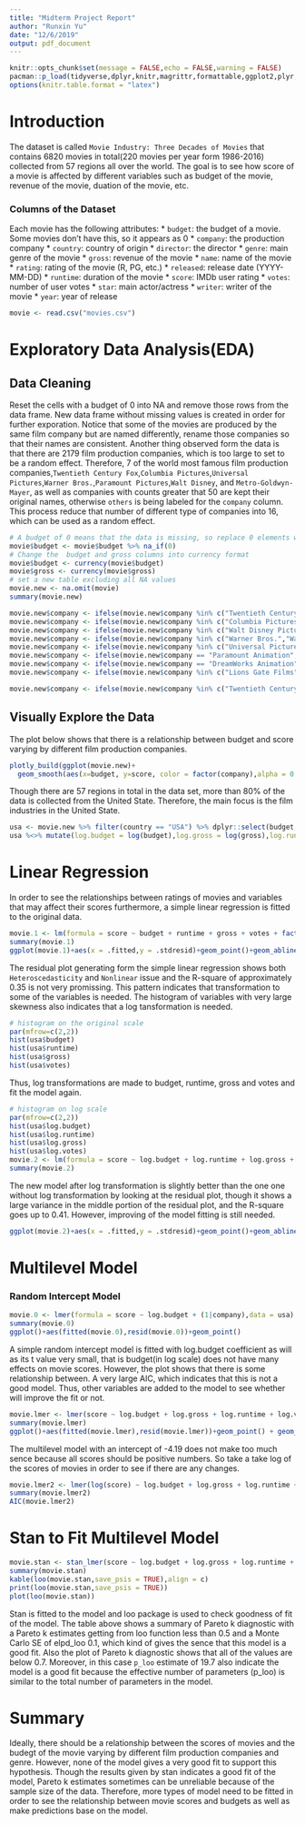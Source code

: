 ```yaml
---
title: "Midterm Project Report"
author: "Runxin Yu"
date: "12/6/2019"
output: pdf_document
---
```


```r
knitr::opts_chunk$set(message = FALSE,echo = FALSE,warning = FALSE)
pacman::p_load(tidyverse,dplyr,knitr,magrittr,formattable,ggplot2,plyr,plotly,anchors,lme4,tidyr,arm,rstanarm,loo)
options(knitr.table.format = "latex")
```

# Introduction

The dataset is called `Movie Industry: Three Decades of Movies` that contains 6820 movies in total(220 movies per year form 1986-2016) collected from 57 regions all over the world. The goal is to see how score of a movie is affected by different variables such as budget of the movie, revenue of the movie, duation of the movie, etc.\newline
\newline

### Columns of the Dataset
Each movie has the following attributes:
* `budget`: the budget of a movie. Some movies don't have this, so it appears as 0
* `company`: the production company
* `country`: country of origin
* `director`: the director
* `genre`: main genre of the movie
* `gross`: revenue of the movie
* `name`: name of the movie
* `rating`: rating of the movie (R, PG, etc.)
* `released`: release date (YYYY-MM-DD)
* `runtime`: duration of the movie
* `score`: IMDb user rating
* `votes`: number of user votes
* `star`: main actor/actress
* `writer`: writer of the movie
* `year`: year of release

```r
movie <- read.csv("movies.csv")
```

# Exploratory Data Analysis(EDA)

## Data Cleaning

Reset the cells with a budget of 0 into NA and remove those rows from the data frame. New data frame without missing values is created in order for further exporation. Notice that some of the movies are produced by the same film company but are named differently, rename those companies so that their names are consistent. Another thing observed form the data is that there are 2179 film production companies, which is too large to set to be a random effect. Therefore, 7 of the world most famous film production companies,`Twentieth Century Fox`,`Columbia Pictures`,`Universal Pictures`,`Warner Bros.`,`Paramount Pictures`,`Walt Disney`, and `Metro-Goldwyn-Mayer`, as well as companies with counts greater that 50 are kept their original names, otherwise `others` is being labeled for the `company` column. This process reduce that number of different type of companies into 16, which can be used as a random effect.

```r
# A budget of 0 means that the data is missing, so replace 0 elements with NA
movie$budget <- movie$budget %>% na_if(0)
# Change the  budget and gross columns into currency format
movie$budget <- currency(movie$budget)
movie$gross <- currency(movie$gross)
# set a new table excluding all NA values
movie.new <- na.omit(movie)
summary(movie.new)

movie.new$company <- ifelse(movie.new$company %in% c("Twentieth Century Fox Film Corporation", "Twentieth Century Fox Animation"),"Twentieth Century Fox",as.character(movie.new$company)) %>% as.factor()
movie.new$company <- ifelse(movie.new$company %in% c("Columbia Pictures Corporation","Columbia Pictures","	Columbia TriStar Home Video","Columbia Pictures Film Production Asia","Columbia Pictures Industries"),"Columbia Pictures",as.character(movie.new$company)) %>% as.factor()
movie.new$company <- ifelse(movie.new$company %in% c("Walt Disney Pictures","Walt Disney Feature Animation","Walt Disney Feature Animation Florida","Disney Television Animation","Walt Disney Animation Studios"),"Walt Disney",as.character(movie.new$company)) %>% as.factor()
movie.new$company <- ifelse(movie.new$company %in% c("Warner Bros.","Warner Bros. Animation","Warner Bros. Family Entertainment","Warner Independent Pictures (WIP)","Warner Bros. Digital Distribution","Warner Bros. Pictures"),"Warner Bros.",as.character(movie.new$company)) %>% as.factor()
movie.new$company <- ifelse(movie.new$company %in% c("Universal Pictures","Universal City Studios","Universal Pictures International (UPI)"),"Universal Pictures",as.character(movie.new$company)) %>% as.factor()
movie.new$company <- ifelse(movie.new$company == "Paramount Animation","Paramount Pictures",as.character(movie.new$company)) %>% as.factor()
movie.new$company <- ifelse(movie.new$company == "DreamWorks Animation","DreamWork",as.character(movie.new$company)) %>% as.factor()
movie.new$company <- ifelse(movie.new$company %in% c("Lions Gate Films","Lionsgate","Lions Gate Family Entertainment"),"Lionsgate",as.character(movie.new$company)) %>% as.factor()

movie.new$company <- ifelse(movie.new$company %in% c("Twentieth Century Fox","Columbia Pictures","Walt Disney", "Warner Bros.","Universal Pictures","Paramount Pictures","Metro-Goldwyn-Mayer (MGM)","DreamWorks","Lionsgate","New Line Cinema","Touchstone Pictures","Miramax","TriStar Pictures","Fox 2000 Pictures","Dimension Films"),as.character(movie.new$company),"Others")

```

## Visually Explore the Data
The plot below shows that there is a relationship between budget and score varying by different film production companies.
```r
plotly_build(ggplot(movie.new)+
  geom_smooth(aes(x=budget, y=score, color = factor(company),alpha = 0.8), method = "lm",se = FALSE))
```

Though there are 57 regions in total in the data set, more than 80% of the data is collected from the United State. Therefore, the main focus is the film industries in the United State.

```r
usa <- movie.new %>% filter(country == "USA") %>% dplyr::select(budget,company,genre,name,runtime,score,gross,rating,star,votes,year)
usa %<>% mutate(log.budget = log(budget),log.gross = log(gross),log.runtime = log(runtime),log.votes = log(votes))
```


# Linear Regression

In order to see the relationships between ratings of movies and variables that may affect their scores furthermore, a simple linear regression is fitted to the original data. 

```r
movie.1 <- lm(formula = score ~ budget + runtime + gross + votes + factor(company),data=usa)
summary(movie.1)
ggplot(movie.1)+aes(x = .fitted,y = .stdresid)+geom_point()+geom_abline(intercept = 2.0,slope = 0.0, linetype = "dashed")+geom_abline(intercept = -2.0,slope = 0.0, linetype = "dashed")
```

The residual plot generating form the simple linear regression shows both `Heteroscedasticity` and `Nonlinear` issue and the R-square of approximately 0.35 is not very promissing. This pattern indicates that transformation to some of the variables is needed.\newline
\newline
The histogram of variables with very large skewness also indicates that a log tansformation is needed. \newline
\newline

```r
# histogram on the original scale
par(mfrow=c(2,2))
hist(usa$budget)
hist(usa$runtime)
hist(usa$gross)
hist(usa$votes)
```

Thus, log transformations are made to budget, runtime, gross and votes and fit the model again.\newline
\newline

```r
# histogram on log scale
par(mfrow=c(2,2))
hist(usa$log.budget)
hist(usa$log.runtime)
hist(usa$log.gross)
hist(usa$log.votes)
movie.2 <- lm(formula = score ~ log.budget + log.runtime + log.gross + log.votes + factor(company),data=usa)
summary(movie.2)
```

The new model after log transformation is slightly better than the one one without log transformation by looking at the residual plot, though it shows a large variance in the middle portion of the residual plot, and the R-square goes up to 0.41. However, improving of the model fitting is still needed. \newline
\newline

```r
ggplot(movie.2)+aes(x = .fitted,y = .stdresid)+geom_point()+geom_abline(intercept = 2.0,slope = 0.0, linetype = "dashed")+geom_abline(intercept = -2.0,slope = 0.0, linetype = "dashed")
```

# Multilevel Model

### Random Intercept Model

```r
movie.0 <- lmer(formula = score ~ log.budget + (1|company),data = usa)
summary(movie.0)
ggplot()+aes(fitted(movie.0),resid(movie.0))+geom_point()
```

A simple random intercept model is fitted with log.budget coefficient as will as its t value very small, that is budget(in log scale) does not have many effects on movie scores. However, the plot shows that there is some relationship between. A very large AIC, which indicates that this is not a good model. Thus, other variables are added to the model to see whether will improve the fit or not.

```r
movie.lmer <- lmer(score ~ log.budget + log.gross + log.runtime + log.votes + (1|company),data = usa)
summary(movie.lmer)
ggplot()+aes(fitted(movie.lmer),resid(movie.lmer))+geom_point() + geom_abline(intercept = -2.5,slope = 0.0, linetype = "dashed") + geom_abline(intercept = 2.5,slope = 0.0, linetype = "dashed")
```

The multilevel model with an intercept of -4.19 does not make too much sence because all scores should be positive numbers. \newline
\newline
So take a take log of the scores of movies in order to see if there are any changes.

```r
movie.lmer2 <- lmer(log(score) ~ log.budget + log.gross + log.runtime + log.votes + (1|company),data = usa)
summary(movie.lmer2)
AIC(movie.lmer2)
```

# Stan to Fit Multilevel Model

```r
movie.stan <- stan_lmer(score ~ log.budget + log.gross + log.runtime + log.votes + (1|company),data = usa)
summary(movie.stan)
kable(loo(movie.stan,save_psis = TRUE),align = c)
print(loo(movie.stan,save_psis = TRUE))
plot(loo(movie.stan))
```

Stan is fitted to the model and loo package is used to check goodness of fit of the model. The table above shows a summary of Pareto k diagnostic with a Pareto k estimates getting from loo function less than 0.5 and a Monte Carlo SE of elpd_loo 0.1, which kind of gives the sence that this model is a good fit. Also the plot of Pareto k diagnostic shows that all of the values are below 0.7. Moreover, in this case `p_loo` estimate of 19.7 also indicate the model is a good fit because the effective number of parameters (p_loo) is similar to the total number of parameters in the model. 

# Summary

Ideally, there should be a relationship between the scores of movies and the budegt of the movie varying by different film production companies and genre. However, none of the model gives a very good fit to support this hypothesis. Though the results given by stan indicates a good fit of the model, Pareto k estimates sometimes can be unreliable because of the sample size of the data. Therefore, more types of model need to be fitted in order to see the relationship between movie scores and budgets as well as make predictions base on the model.




